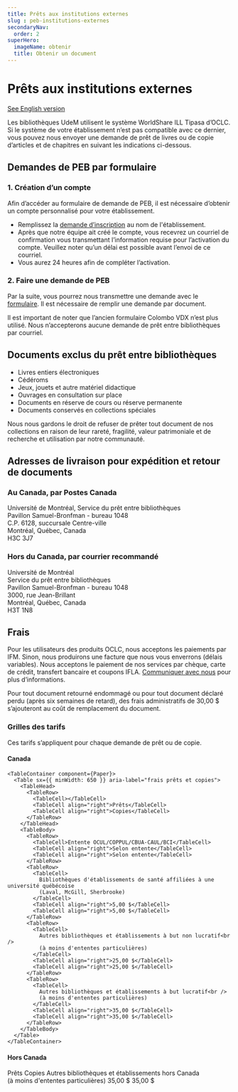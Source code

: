 ```yaml
---
title: Prêts aux institutions externes
slug : peb-institutions-externes
secondaryNav:
  order: 2
superHero:
  imageName: obtenir
  title: Obtenir un document
---
```



# Prêts aux institutions externes

[See English version](ill-external-librairies)

Les bibliothèques UdeM&nbsp;utilisent le système WorldShare ILL Tipasa d’OCLC. Si le système de votre établissement n’est pas compatible avec ce dernier, vous pouvez nous envoyer une demande de prêt de livres ou de copie d’articles et de chapitres en suivant les indications ci-dessous.

## Demandes de PEB par formulaire

### 1. Création d’un compte

Afin d’accéder au formulaire de demande de PEB, il est nécessaire d’obtenir un compte personnalisé pour votre établissement.

* Remplissez la [demande d’inscription](https://pbuq.libwizard.com/f/Inscription_PEB_Partenaires) au nom de l'établissement.
* Après que notre équipe ait créé le compte, vous recevrez un courriel de confirmation vous transmettant l’information requise pour l’activation du compte. Veuillez noter qu’un délai est possible avant l’envoi de ce courriel.
* Vous aurez 24 heures afin de compléter l’activation.

### 2. Faire une demande de PEB

Par la suite, vous pourrez nous transmettre une demande avec le [formulaire](https://42113.account.worldcat.org/account/route/lending/workform). Il est nécessaire de remplir une demande par document.

Il est important de noter que l’ancien formulaire Colombo VDX n’est plus utilisé. Nous n’accepterons aucune demande de prêt entre bibliothèques par courriel.

## Documents exclus du prêt entre bibliothèques

* Livres entiers électroniques
* Cédéroms
* Jeux, jouets et autre matériel didactique
* Ouvrages en consultation sur place
* Documents en réserve de cours ou réserve permanente
* Documents conservés en collections spéciales

Nous nous gardons le droit de refuser de prêter tout document de nos collections en raison de leur rareté, fragilité, valeur patrimoniale et de recherche et utilisation par notre communauté.

## Adresses de livraison pour expédition et retour de documents

### Au Canada, par Postes Canada

Université de Montréal, Service du prêt entre bibliothèques  
Pavillon Samuel-Bronfman - bureau 1048  
C.P. 6128, succursale Centre-ville  
Montréal, Québec, Canada  
H3C 3J7  

### Hors du Canada, par courrier recommandé

Université de Montréal  
Service du prêt entre bibliothèques  
Pavillon Samuel-Bronfman - bureau 1048  
3000, rue Jean-Brillant  
Montréal, Québec, Canada  
H3T 1N8  

## Frais

Pour les utilisateurs des produits OCLC, nous acceptons les paiements par IFM. Sinon, nous produirons une facture que nous vous enverrons (délais variables). Nous acceptons le paiement de nos services par chèque, carte de crédit, transfert bancaire et coupons IFLA. [Communiquer avec nous](mailto:peb@bib.umontreal.ca) pour plus d’informations.

Pour tout document retourné endommagé ou pour tout document déclaré perdu (après six semaines de retard), des frais administratifs de 30,00 $ s’ajouteront au coût de remplacement du document.

### Grilles des tarifs

Ces tarifs s’appliquent pour chaque demande de prêt ou de copie.

#### Canada

    <TableContainer component={Paper}>
      <Table sx={{ minWidth: 650 }} aria-label="frais prêts et copies">
        <TableHead>
          <TableRow>
            <TableCell></TableCell>
            <TableCell align="right">Prêts</TableCell>
            <TableCell align="right">Copies</TableCell>
          </TableRow>
        </TableHead>
        <TableBody>
          <TableRow>
            <TableCell>Entente OCUL/COPPUL/CBUA-CAUL/BCI</TableCell>
            <TableCell align="right">Selon entente</TableCell>
            <TableCell align="right">Selon entente</TableCell>
          </TableRow>
          <TableRow>
            <TableCell>
              Bibliothèques d'établissements de santé affiliées à une université québécoise
              (Laval, McGill, Sherbrooke)
            </TableCell>
            <TableCell align="right">5,00 $</TableCell>
            <TableCell align="right">5,00 $</TableCell>
          </TableRow>
          <TableRow>
            <TableCell>
              Autres bibliothèques et établissements à but non lucratif<br />
              (à moins d'ententes particulières)
            </TableCell>
            <TableCell align="right">25,00 $</TableCell>
            <TableCell align="right">25,00 $</TableCell>
          </TableRow>
          <TableRow>
            <TableCell>
              Autres bibliothèques et établissements à but lucratif<br />
              (à moins d'ententes particulières)
            </TableCell>
            <TableCell align="right">35,00 $</TableCell>
            <TableCell align="right">35,00 $</TableCell>
          </TableRow>
        </TableBody>
      </Table>
    </TableContainer>

#### Hors Canada

 <TableContainer component={Paper}>
      <Table sx={{ minWidth: 650 }} aria-label="frais hors Canada">
        <TableHead>
          <TableRow>
            <TableCell></TableCell>
            <TableCell align="right">Prêts</TableCell>
            <TableCell align="right">Copies</TableCell>
          </TableRow>
        </TableHead>
        <TableBody>
          <TableRow>
            <TableCell>
              Autres bibliothèques et établissements hors Canada<br />
              (à moins d'ententes particulières)
            </TableCell>
            <TableCell align="right">35,00 $</TableCell>
            <TableCell align="right">35,00 $</TableCell>
          </TableRow>
        </TableBody>
      </Table>
    </TableContainer>
